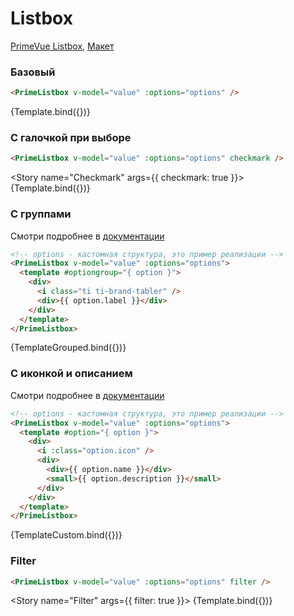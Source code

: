 

<Meta title="Prime/Form/Listbox" />

# Listbox

[PrimeVue Listbox](https://primevue.org/listbox), [Макет](<https://www.figma.com/design/4TYeki0MDLhfPGJstbIicf/UI-kit-PrimeFace-(DS)?node-id=484-5829&node-type=section&t=2PSg63p2UfJ4cUzB-0>)

### Базовый

```html dark
<PrimeListbox v-model="value" :options="options" />
```

<Story name="Primary">{Template.bind({})}</Story>

### C галочкой при выборе

```html dark
<PrimeListbox v-model="value" :options="options" checkmark />
```

<Story name="Checkmark" args={{ checkmark: true }}>
  {Template.bind({})}
</Story>

### С группами

Смотри подробнее в [документации](https://primevue.org/listbox/#group)

```html dark
<!-- options - кастомная структура, это пример реализации -->
<PrimeListbox v-model="value" :options="options">
  <template #optiongroup="{ option }">
    <div>
      <i class="ti ti-brand-tabler" />
      <div>{{ option.label }}</div>
    </div>
  </template>
</PrimeListbox>
```

<Story name="Grouped">{TemplateGrouped.bind({})}</Story>

### C иконкой и описанием

Смотри подробнее в [документации](https://primevue.org/listbox/#template)

```html dark
<!-- options - кастомная структура, это пример реализации -->
<PrimeListbox v-model="value" :options="options">
  <template #option="{ option }">
    <div>
      <i :class="option.icon" />
      <div>
        <div>{{ option.name }}</div>
        <small>{{ option.description }}</small>
      </div>
    </div>
  </template>
</PrimeListbox>
```

<Story name="Custom">{TemplateCustom.bind({})}</Story>

### Filter

```html dark
<PrimeListbox v-model="value" :options="options" filter />
```

<Story name="Filter" args={{ filter: true }}>
  {Template.bind({})}
</Story>
